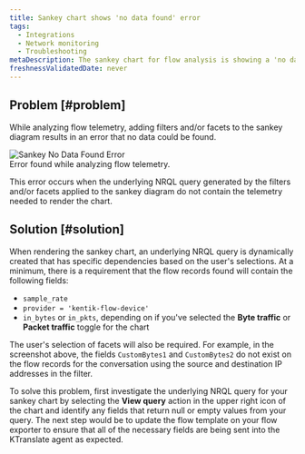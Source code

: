 ```yaml
---
title: Sankey chart shows 'no data found' error
tags:
  - Integrations
  - Network monitoring
  - Troubleshooting
metaDescription: The sankey chart for flow analysis is showing a 'no data found' error in your UI.
freshnessValidatedDate: never
---
```



## Problem [#problem]

While analyzing flow telemetry, adding filters and/or facets to the sankey diagram results in an error that no data could be found.

   <img title="Sankey No Data Found Error" alt="Sankey No Data Found Error" src={networkSankeyNoData}/>
   
   <figcaption>
   Error found while analyzing flow telemetry.
   </figcaption>

This error occurs when the underlying NRQL query generated by the filters and/or facets applied to the sankey diagram do not contain the telemetry needed to render the chart.

## Solution [#solution]

When rendering the sankey chart, an underlying NRQL query is dynamically created that has specific dependencies based on the user's selections. At a minimum, there is a requirement that the flow records found will contain the following fields:
  * `sample_rate`
  * `provider = 'kentik-flow-device'`
  * `in_bytes` or `in_pkts`, depending on if you've selected the <DNT>**Byte traffic**</DNT> or <DNT>**Packet traffic**</DNT> toggle for the chart

The user's selection of facets will also be required. For example, in the screenshot above, the fields `CustomBytes1` and `CustomBytes2` do not exist on the flow records for the conversation using the source and destination IP addresses in the filter.

To solve this problem, first investigate the underlying NRQL query for your sankey chart by selecting the <DNT>**View query**</DNT> action in the upper right icon of the chart and identify any fields that return null or empty values from your query. The next step would be to update the flow template on your flow exporter to ensure that all of the necessary fields are being sent into the KTranslate agent as expected.
